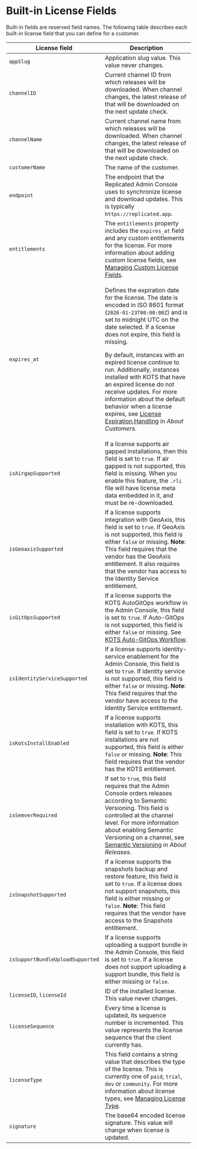 
# Built-in License Fields

Built-in fields are reserved field names. The following table describes each built-in license field that you can define for a customer.

| License field         | Description           |
|------------------------|------------------------|
| `appSlug` | Application slug value. This value never changes. |
| `channelID` | Current channel ID from which releases will be downloaded. When channel changes, the latest release of that will be downloaded on the next update check. |
| `channelName` | Current channel name from which releases will be downloaded. When channel changes, the latest release of that will be downloaded on the next update check. |
| `customerName` | The name of the customer. |
| `endpoint` | The endpoint that the Replicated Admin Console uses to synchronize license and download updates. This is typically `https://replicated.app`. |
| `entitlements` | The `entitlements` property includes the `expires_at` field and any custom entitlements for the license. For more information about adding custom license fields, see [Managing Custom License Fields](licenses-adding-custom-fields).|
| `expires_at` | <p>Defines the expiration date for the license. The date is encoded in ISO 8601 format (`2026-01-23T00:00:00Z`) and is set to midnight UTC on the date selected. If a license does not expire, this field is missing.</p><p>By default, instances with an expired license continue to run. Additionally, instances installed with KOTS that have an expired license do not receive updates. For more information about the default behavior when a license expires, see [License Expiration Handling](licenses-about#expiration) in _About Customers_.</p>|
| `isAirgapSupported` | If a license supports air gapped installations, then this field is set to `true`. If air gapped is not supported, this field is missing. When you enable this feature, the `.rli` file will have license meta data embedded in it, and must be re-downloaded. |
| `isGeoaxisSupported` | If a license supports integration with GeoAxis, this field is set to `true`. If GeoAxis is not supported, this field is either `false` or missing. **Note**: This field requires that the vendor has the GeoAxis entitlement. It also requires that the vendor has access to the Identity Service entitlement. |
| `isGitOpsSupported` | <GitOpsNotRecommended/> If a license supports the KOTS AutoGitOps workflow in the Admin Console, this field is set to `true`. If Auto-GitOps is not supported, this field is either `false` or missing. See [KOTS Auto-GitOps Workflow](/enterprise/gitops-workflow).|
| `isIdentityServiceSupported` | If a license supports identity-service enablement for the Admin Console, this field is set to `true`. If identity service is not supported, this field is either `false` or missing. **Note**: This field requires that the vendor have access to the Identity Service entitlement. |
| `isKotsInstallEnabled` | If a license supports installation with KOTS, this field is set to `true`. If KOTS installations are not supported, this field is either `false` or missing. **Note**: This field requires that the vendor has the KOTS entitlement. |
| `isSemverRequired` | If set to `true`, this field requires that the Admin Console orders releases according to Semantic Versioning. This field is controlled at the channel level. For more information about enabling Semantic Versioning on a channel, see [Semantic Versioning](releases-about#semantic-versioning) in _About Releases_. |
| `isSnapshotSupported` | If a license supports the snapshots backup and restore feature, this field is set to `true`. If a license does not support snapshots, this field is either missing or `false`. **Note**: This field requires that the vendor have access to the Snapshots entitlement. |
| `isSupportBundleUploadSupported` | If a license supports uploading a support bundle in the Admin Console, this field is set to `true`. If a license does not support uploading a support bundle, this field is either missing or `false`. |
| `licenseID`, `licenseId` | ID of the installed license.  This value never changes. |
| `licenseSequence` | Every time a license is updated, its sequence number is incremented. This value represents the license sequence that the client currently has. |
| `licenseType` | This field contains a string value that describes the type of the license. This is currently one of `paid`, `trial`, `dev` or `community`. For more information about license types, see [Managing License Type](licenses-about-types).|
| `signature` | The base64 encoded license signature. This value will change when license is updated. |
